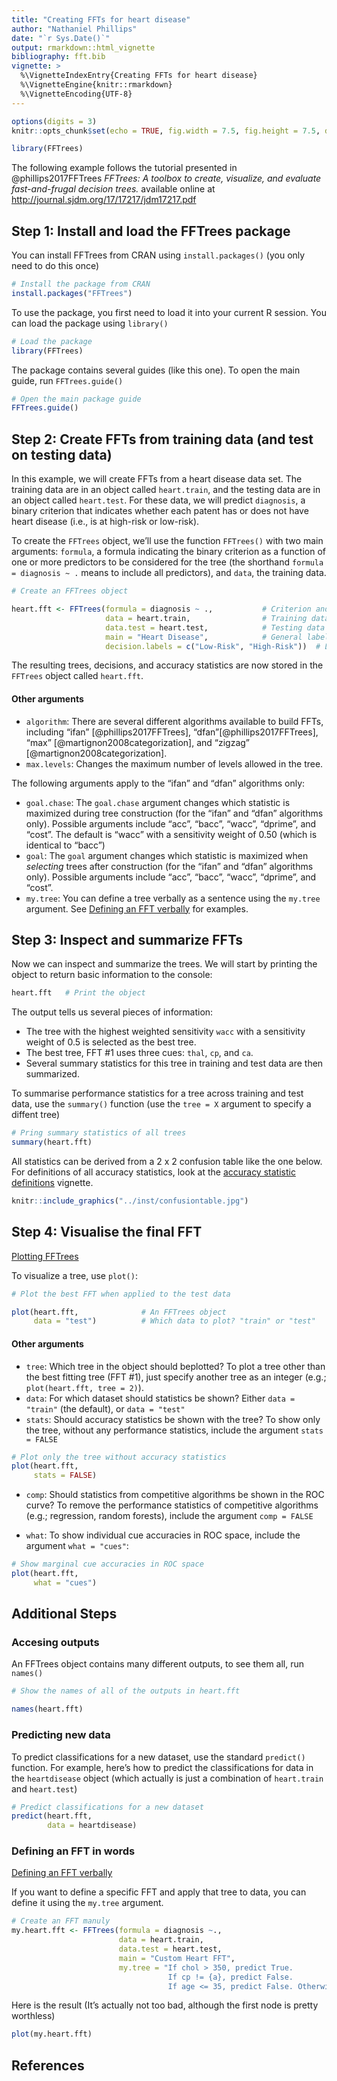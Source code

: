 ```yaml
---
title: "Creating FFTs for heart disease"
author: "Nathaniel Phillips"
date: "`r Sys.Date()`"
output: rmarkdown::html_vignette
bibliography: fft.bib
vignette: >
  %\VignetteIndexEntry{Creating FFTs for heart disease}
  %\VignetteEngine{knitr::rmarkdown}
  %\VignetteEncoding{UTF-8}
---
```


```r
options(digits = 3)
knitr::opts_chunk$set(echo = TRUE, fig.width = 7.5, fig.height = 7.5, dpi = 100, out.width = "600px", fig.align='center', message = FALSE)
```


```r
library(FFTrees)
```

The following example follows the tutorial presented in @phillips2017FFTrees *FFTrees: A toolbox to create, visualize, and evaluate fast-and-frugal decision trees.* available online at [http://journal.sjdm.org/17/17217/jdm17217.pdf](http://journal.sjdm.org/17/17217/jdm17217.pdf)


## Step 1: Install and load the FFTrees package

You can install FFTrees from CRAN using `install.packages()` (you only need to do this once)

```r
# Install the package from CRAN
install.packages("FFTrees")
```

To use the package, you first need to load it into your current R session. You can load the package using `library()`

```r
# Load the package
library(FFTrees)
```

The package contains several guides (like this one). To open the main guide, run `FFTrees.guide()`

```r
# Open the main package guide
FFTrees.guide() 
```

## Step 2: Create FFTs from training data (and test on testing data)

In this example, we will create FFTs from a heart disease data set. The training data are in an object called `heart.train`, and the testing data are in an object called `heart.test`. For these data, we will predict `diagnosis`, a binary criterion that indicates whether each patent has or does not have heart disease (i.e., is at high-risk or low-risk).

To create the `FFTrees` object, we'll use the function `FFTrees()` with two main arguments: `formula`, a formula indicating the binary criterion as a function of one or more predictors to be considered for the tree (the shorthand `formula = diagnosis ~ .` means to include all predictors), and `data`, the training data.

```r
# Create an FFTrees object

heart.fft <- FFTrees(formula = diagnosis ~ .,           # Criterion and (all) predictors
                     data = heart.train,                # Training data
                     data.test = heart.test,            # Testing data
                     main = "Heart Disease",            # General label
                     decision.labels = c("Low-Risk", "High-Risk"))  # Labels for decisions
```

The resulting trees, decisions, and accuracy statistics are now stored in the `FFTrees` object called `heart.fft`.

#### Other arguments

- `algorithm`: There are several different algorithms available to build FFTs, including "ifan" [@phillips2017FFTrees], "dfan"[@phillips2017FFTrees], "max" [@martignon2008categorization], and "zigzag" [@martignon2008categorization].
- `max.levels`: Changes the maximum number of levels allowed in the tree.

The following arguments apply to the "ifan" and "dfan" algorithms only:

- `goal.chase`: The `goal.chase` argument changes which statistic is maximized during tree construction (for the "ifan" and "dfan" algorithms only). Possible arguments include "acc", "bacc", "wacc", "dprime", and "cost". The default is "wacc" with a sensitivity weight of 0.50 (which is identical to "bacc")
- `goal`: The `goal` argument changes which statistic is maximized when *selecting* trees after construction (for the "ifan" and "dfan" algorithms only). Possible arguments include "acc", "bacc", "wacc", "dprime", and "cost".
- `my.tree`: You can define a tree verbally as a sentence using the `my.tree` argument. See [Defining an FFT verbally](FFTrees_mytree.html) for examples.

## Step 3: Inspect and summarize FFTs

Now we can inspect and summarize the trees. We will start by printing the object to return basic information to the console:

```r
heart.fft   # Print the object
```

The output tells us several pieces of information:

- The tree with the highest weighted sensitivity `wacc` with a sensitivity weight of 0.5 is selected as the best tree.
- The best tree, FFT \#1 uses three cues: `thal`, `cp`, and `ca`.
- Several summary statistics for this tree in training and test data are then summarized.

To summarise performance statistics for a tree across training and test data, use the `summary()` function (use the `tree = X` argument to specify a diffent tree)

```r
# Pring summary statistics of all trees
summary(heart.fft)
```

All statistics can be derived from a 2 x 2 confusion table like the one below. For definitions of all accuracy statistics, look at the [accuracy statistic definitions](AccuracyStatistics.html) vignette.

```r
knitr::include_graphics("../inst/confusiontable.jpg")
```



## Step 4: Visualise the final FFT

[Plotting FFTrees](FFTrees_plot.html)

To visualize a tree, use `plot()`:

```r
# Plot the best FFT when applied to the test data

plot(heart.fft,              # An FFTrees object
     data = "test")          # Which data to plot? "train" or "test"
```

#### Other arguments

- `tree`: Which tree in the object should beplotted? To plot a tree other than the best fitting tree (FFT \#1), just specify another tree as an integer (e.g.; `plot(heart.fft, tree = 2)`).
- `data`: For which dataset should statistics be shown? Either `data = "train"` (the default), or `data = "test"`
- `stats`: Should accuracy statistics be shown with the tree? To show only the tree, without any performance statistics, include the argument `stats = FALSE`

```r
# Plot only the tree without accuracy statistics
plot(heart.fft, 
     stats = FALSE)
```

- `comp`: Should statistics from competitive algorithms be shown in the ROC curve? To remove the performance statistics of competitive algorithms (e.g.; regression, random forests), include the argument `comp = FALSE`

- `what`: To show individual cue accuracies in ROC space, include the argument `what = "cues"`:

```r
# Show marginal cue accuracies in ROC space
plot(heart.fft, 
     what = "cues")
```



## Additional Steps

### Accesing outputs

An FFTrees object contains many different outputs, to see them all, run `names()`

```r
# Show the names of all of the outputs in heart.fft

names(heart.fft)
```

### Predicting new data

To predict classifications for a new dataset, use the standard `predict()` function. For example, here's how to predict the classifications for data in the `heartdisease` object (which actually is just a combination of `heart.train` and `heart.test`)

```r
# Predict classifications for a new dataset
predict(heart.fft, 
        data = heartdisease)
```

### Defining an FFT in words

[Defining an FFT verbally](FFTrees_mytree.html)

If you want to define a specific FFT and apply that tree to data, you can define it using the `my.tree` argument.

```r
# Create an FFT manuly
my.heart.fft <- FFTrees(formula = diagnosis ~.,
                        data = heart.train,
                        data.test = heart.test,
                        main = "Custom Heart FFT",
                        my.tree = "If chol > 350, predict True. 
                                   If cp != {a}, predict False. 
                                   If age <= 35, predict False. Otherwise, predict True")
```

Here is the result (It's actually not too bad, although the first node is pretty worthless)

```r
plot(my.heart.fft)
```


## References

